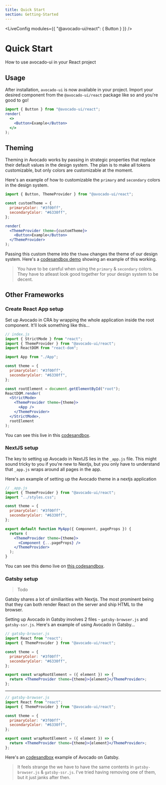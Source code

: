 ```yaml
---
title: Quick Start
section: Getting-Started
---
```



<!-- Define `@avocado-ui/react` module as `{ Button }` -->

<LiveConfig modules={{ "@avocado-ui/react": { Button } }} />

# Quick Start

How to use avocado-ui in your React project

## Usage

After installation, `avocado-ui` is now available in your project. Import your desired component from the `@avocado-ui/react` package like so and you're good to go!

```jsx live noInline
import { Button } from "@avocado-ui/react";
render(
  <>
    <Button>Example</Button>
  </>
);
```

## Theming

Theming in Avocado works by passing in strategic properties that replace their default values in the design system. The plan is to make all tokens customizable, but only colors are customizable at the moment.

Here's an example of how to customizable the `primary` and `secondary` colors in the design system.

```jsx
import { Button, ThemeProvider } from "@avocado-ui/react";

const customTheme = {
  primaryColor: "#3f00ff",
  secondaryColor: "#6330ff",
};

render(
  <ThemeProvider theme={customTheme}>
    <Button>Example</Button>
  </ThemeProvider>
);
```

Passing this custom theme into the `theme` changes the theme of our design system. Here's a [codesandbox demo](https://codesandbox.io/s/serene-visvesvaraya-b8kjh) showing an example of this working.

> You have to be careful when using the `primary` & `secondary` colors. They have to atleast look good together for your design system to be decent.

## Other Frameworks

### Create React App setup

Set up Avocado in CRA by wrapping the whole application inside the root component. It'll look something like this...

```jsx
// index.js
import { StrictMode } from "react";
import { ThemeProvider } from "@avocado-ui/react";
import ReactDOM from "react-dom";

import App from "./App";

const theme = {
  primaryColor: "#3f00ff",
  secondaryColor: "#6330ff",
};

const rootElement = document.getElementById("root");
ReactDOM.render(
  <StrictMode>
    <ThemeProvider theme={theme}>
      <App />
    </ThemeProvider>
  </StrictMode>,
  rootElement
);
```

You can see this live in this [codesandbox](https://codesandbox.io/s/serene-visvesvaraya-b8kjh).

### NextJS setup

The key to setting up Avocado in NextJS lies in the `_app.js` file. This might sound tricky to you if you're new to Nextjs, but you only have to understand that `_app.js` wraps around all pages in the app.

Here's an example of setting up the Avocado theme in a nextjs application

```jsx
// _app.js
import { ThemeProvider } from "@avocado-ui/react";
import "../styles.css";

const theme = {
  primaryColor: "#3f00ff",
  secondaryColor: "#6330ff",
};

export default function MyApp({ Component, pageProps }) {
  return (
    <ThemeProvider theme={theme}>
      <Component {...pageProps} />
    </ThemeProvider>
  );
}
```

You can see this demo live on [this codesandbox](https://codesandbox.io/s/young-leaf-js81d).

### Gatsby setup

> Todo

Gatsby shares a lot of similiarities with Nextjs. The most prominent being that they can both render React on the server and ship HTML to the browser.

Setting up Avocado in Gatsby involves 2 files - `gatsby-browser.js` and `gatsby-ssr.js`. Here's an example of using Avocado in Gatsby...

```jsx
// gatsby-browser.js
import React from "react";
import { ThemeProvider } from "@avocado-ui/react";

const theme = {
  primaryColor: "#3f00ff",
  secondaryColor: "#6330ff",
};

export const wrapRootElement = ({ element }) => {
  return <ThemeProvider theme={theme}>{element}</ThemeProvider>;
};
```

---

```jsx
// gatsby-browser.js
import React from "react";
import { ThemeProvider } from "@avocado-ui/react";

const theme = {
  primaryColor: "#3f00ff",
  secondaryColor: "#6330ff",
};

export const wrapRootElement = ({ element }) => {
  return <ThemeProvider theme={theme}>{element}</ThemeProvider>;
};
```

Here's an [codesandbox](https://codesandbox.io/s/clever-snyder-01dln) example of Avocado on Gatsby.

> It feels strange the we have to have the same contents in `gatsby-browser.js` & `gatsby-ssr.js`. I've tried having removing one of them, but it just janks after then.
